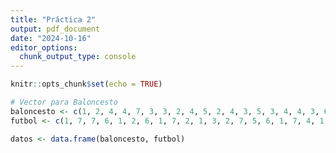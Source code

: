 ```yaml
---
title: "Práctica 2"
output: pdf_document
date: "2024-10-16"
editor_options: 
  chunk_output_type: console
---
```


```r
knitr::opts_chunk$set(echo = TRUE)
```

```r
# Vector para Baloncesto
baloncesto <- c(1, 2, 4, 4, 7, 3, 3, 2, 4, 5, 2, 4, 3, 5, 3, 4, 4, 3, 6, 5, 5, 6, 4, 6, 5)
futbol <- c(1, 7, 7, 6, 1, 2, 6, 1, 7, 2, 1, 3, 2, 7, 5, 6, 1, 7, 4, 1, 5, 7, 6, 3, 2)

datos <- data.frame(baloncesto, futbol)
```


